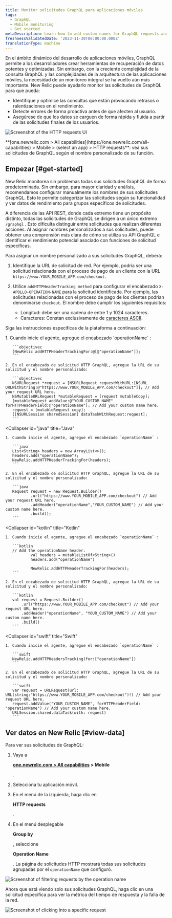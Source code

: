 ```yaml
---
title: Monitor solicitudes GraphQL para aplicaciones móviles
tags:
  - GraphQL
  - Mobile monitoring
  - Get started
metaDescription: Learn how to add custom names for GraphQL requests and view request data in New Relic.
freshnessValidatedDate: '2023-11-30T00:00:00.000Z'
translationType: machine
---
```





En el ámbito dinámico del desarrollo de aplicaciones móviles, GraphQL permite a los desarrolladores crear herramientas de recuperación de datos potentes y optimizadas. Sin embargo, con la creciente complejidad de la consulta GraphQL y las complejidades de la arquitectura de las aplicaciones móviles, la necesidad de un monitoreo integral se ha vuelto aún más importante. New Relic puede ayudarlo monitor las solicitudes de GraphQL para que pueda:

* Identifique y optimice las consultas que están provocando retrasos o ralentizaciones en el rendimiento.
* Detecte errores de forma proactiva antes de que afecten al usuario.
* Asegúrese de que los datos se carguen de forma rápida y fluida a partir de las solicitudes finales de los usuarios.

<img
  title="HTTP requests"
  alt="Screenshot of the HTTP requests UI"
  src={mobileMobileGraphqlRequests}
/>

<figcaption>
  <DNT>**[one.newrelic.com > All capabilities](https://one.newrelic.com/all-capabilities) > Mobile > (select an app) > HTTP requests**</DNT>: vea sus solicitudes de GraphQL según el nombre personalizado de su función.
</figcaption>

## Empezar [#get-started]

New Relic monitorea sin problemas todas sus solicitudes GraphQL de forma predeterminada. Sin embargo, para mayor claridad y análisis, recomendamos configurar manualmente los nombres de sus solicitudes GraphQL. Esto le permite categorizar las solicitudes según su funcionalidad y ver datos de rendimiento para grupos específicos de solicitudes.

A diferencia de las API REST, donde cada extremo tiene un propósito distinto, todas las solicitudes de GraphQL se dirigen a un único extremo `/graphql` . Esto dificulta distinguir entre solicitudes que realizan diferentes acciones. Al asignar nombres personalizados a sus solicitudes, puede obtener una comprensión más clara de cómo se utiliza su API GraphQL e identificar el rendimiento potencial asociado con funciones de solicitud específicas.

Para asignar un nombre personalizado a sus solicitudes GraphQL, deberá:

1. Identifique la URL de solicitud de red. Por ejemplo, podría ser una solicitud relacionada con el proceso de pago de un cliente con la URL `https://www.YOUR_MOBILE_APP.com/checkout`.

2. Utilice `addHTTPHeaderTracking method` para configurar el encabezado `X-APOLLO-OPERATION-NAME` para la solicitud identificada. Por ejemplo, las solicitudes relacionadas con el proceso de pago de los clientes podrían denominarse `checkout`. El nombre debe cumplir los siguientes requisitos:

   * Longitud: debe ser una cadena de entre 1 y 1024 caracteres.
   * Caracteres: Constan exclusivamente de [caracteres ASCII](https://www.ascii-code.com/characters).

Siga las instrucciones específicas de la plataforma a continuación:

<CollapserGroup>
  <Collapser
    id="objc"
    title="C objetivo"
  >
    1. Cuando inicie el agente, agregue el encabezado `operationName` :

       ```objectivec
       [NewRelic addHTTPHeaderTrackingFor:@[@"operationName"]]; 
       ```

    2. En el encabezado de solicitud HTTP GraphQL, agregue la URL de su solicitud y el nombre personalizado:

       ```objectivec
       NSURLRequest *request = [NSURLRequest requestWithURL:[NSURL URLWithString:@"https://www.YOUR_MOBILE_APP.com/checkout"]]; // Add your request URL here.
       NSMutableURLRequest *mutableRequest = [request mutableCopy];
       [mutableRequest addValue:@"YOUR_CUSTOM_NAME" forHTTPHeaderField:@"operationName"]; // Add your custom name here.
       request = [mutableRequest copy];
       [[NSURLSession sharedSession] dataTaskWithRequest:request];
       ```
  </Collapser>

  <Collapser
    id="java"
    title="Java"
  >
    1. Cuando inicie el agente, agregue el encabezado `operationName` :

       ```java
       List<String> headers = new ArrayList<>(); 
       headers.add("operationName");
       NewRelic.addHTTPHeaderTrackingFor(headers);
       ```

    2. En el encabezado de solicitud HTTP GraphQL, agregue la URL de su solicitud y el nombre personalizado:

       ```java
       Request request = new Request.Builder()
               .url("https://www.YOUR_MOBILE_APP.com/checkout") // Add your request URL here.
               .addHeader("operationName","YOUR_CUSTOM_NAME") // Add your custom name here.
               .build();
       ```
  </Collapser>

  <Collapser
    id="kotlin"
    title="Kotlin"
  >
    1. Cuando inicie el agente, agregue el encabezado `operationName` :

       ```kotlin
       // Add the operationName header.
               val headers = mutableListOf<String>()
               headers.add("operationName")

               NewRelic.addHTTPHeaderTrackingFor(headers);
       ```

    2. En el encabezado de solicitud HTTP GraphQL, agregue la URL de su solicitud y el nombre personalizado:

       ```kotlin
       val request = Request.Builder()
           .url("https://www.YOUR_MOBILE_APP.com/checkout") // Add your request URL here.
           .addHeader("operationName", "YOUR_CUSTOM_NAME") // Add your custom name here.
           .build()
       ```
  </Collapser>

  <Collapser
    id="swift"
    title="Swift"
  >
    1. Cuando inicie el agente, agregue el encabezado `operationName` :

       ```swift
       NewRelic.addHTTPHeadersTracking(for:["operationName"])
       ```

    2. En el encabezado de solicitud HTTP GraphQL, agregue la URL de su solicitud y el nombre personalizado:

       ```swift
       var request = URLRequest(url: URL(string:"https://www.YOUR_MOBILE_APP.com/checkout")!) // Add your request URL here.
       request.addValue("YOUR_CUSTOM_NAME", forHTTPHeaderField: "operationName") // Add your custom name here.
       URLSession.shared.dataTask(with: request)
       ```
  </Collapser>
</CollapserGroup>

## Ver datos en New Relic [#view-data]

Para ver sus solicitudes de GraphQL:

1. Vaya a

   <DNT>**[one.newrelic.com > All capabilities](https://one.newrelic.com/all-capabilities) > Mobile**</DNT>

   .

2. Selecciona tu aplicación móvil.

3. En el menú de la izquierda, haga clic en

   <DNT>**HTTP requests**</DNT>

   .

4. En el menú desplegable

   <DNT>**Group by**</DNT>

   , seleccione

   <DNT>**Operation Name**</DNT>

   . La página de solicitudes HTTP mostrará todas sus solicitudes agrupadas por el `operationName` que configuró.

<img
  title="Filter by operation name"
  alt="Screenshot of filtering requests by the operation name"
  src={mobileGroupbyDropdown}
/>

Ahora que está viendo solo sus solicitudes GraphQL, haga clic en una solicitud específica para ver la métrica del tiempo de respuesta y la falla de la red.

<img
  title="Request details"
  alt="Screenshot of clicking into a specific request"
  src={mobileRequestDetails}
/>